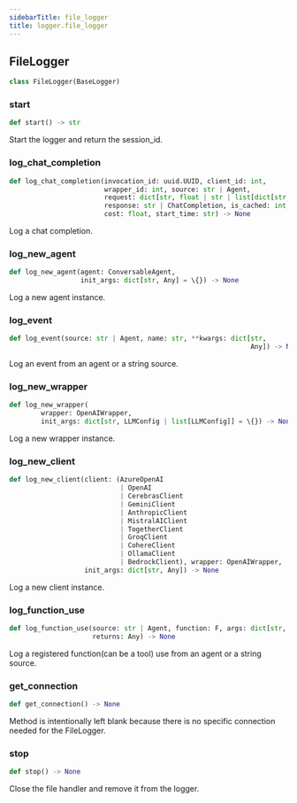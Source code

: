 ```yaml
---
sidebarTitle: file_logger
title: logger.file_logger
---
```


## FileLogger

```python
class FileLogger(BaseLogger)
```

### start

```python
def start() -> str
```

Start the logger and return the session_id.

### log\_chat\_completion

```python
def log_chat_completion(invocation_id: uuid.UUID, client_id: int,
                        wrapper_id: int, source: str | Agent,
                        request: dict[str, float | str | list[dict[str, str]]],
                        response: str | ChatCompletion, is_cached: int,
                        cost: float, start_time: str) -> None
```

Log a chat completion.

### log\_new\_agent

```python
def log_new_agent(agent: ConversableAgent,
                  init_args: dict[str, Any] = \{}) -> None
```

Log a new agent instance.

### log\_event

```python
def log_event(source: str | Agent, name: str, **kwargs: dict[str,
                                                             Any]) -> None
```

Log an event from an agent or a string source.

### log\_new\_wrapper

```python
def log_new_wrapper(
        wrapper: OpenAIWrapper,
        init_args: dict[str, LLMConfig | list[LLMConfig]] = \{}) -> None
```

Log a new wrapper instance.

### log\_new\_client

```python
def log_new_client(client: (AzureOpenAI
                            | OpenAI
                            | CerebrasClient
                            | GeminiClient
                            | AnthropicClient
                            | MistralAIClient
                            | TogetherClient
                            | GroqClient
                            | CohereClient
                            | OllamaClient
                            | BedrockClient), wrapper: OpenAIWrapper,
                   init_args: dict[str, Any]) -> None
```

Log a new client instance.

### log\_function\_use

```python
def log_function_use(source: str | Agent, function: F, args: dict[str, Any],
                     returns: Any) -> None
```

Log a registered function(can be a tool) use from an agent or a string source.

### get\_connection

```python
def get_connection() -> None
```

Method is intentionally left blank because there is no specific connection needed for the FileLogger.

### stop

```python
def stop() -> None
```

Close the file handler and remove it from the logger.

